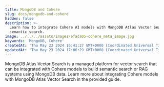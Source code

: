 ```yaml
---
title: MongoDB and Cohere
slug: docs/mongodb-and-cohere
hidden: false
description: >-
  Learn how to integrate Cohere AI models with MongoDB Atlas Vector Search for
  semantic search.
image: ../../../assets/images/efada05-cohere_meta_image.jpg
keywords: 'MongoDB, Cohere'
createdAt: 'Thu May 23 2024 16:41:27 GMT+0000 (Coordinated Universal Time)'
updatedAt: 'Thu May 23 2024 17:06:29 GMT+0000 (Coordinated Universal Time)'
---
```

MongoDB Atlas Vector Search is a managed platform for vector search that can be integrated with Cohere models to build semantic search or RAG systems using MongoDB data. Learn more about integrating Cohere models with MongoDB Atlas Vector Search in the provided guide.
